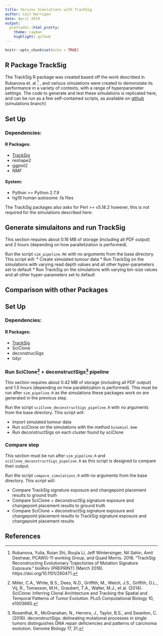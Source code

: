 ```yaml
---
title: Various Simulations with TrackSig
author: Cait Harrigan
date: April 2019
output:
  prettydoc::html_pretty:
    theme: cayman
    highlight: github
---
```



```r
knitr::opts_chunk$set(echo = TRUE)
```

## R Package TrackSig

The TrackSig R package was created based off the work described in Rubanova et. al [^1] , and various simulations were created to demonstate its performance in a variety of contexts, with a range of hyperparameter settings. The code to generate and test these simulations is replicated here, and can be run as a few self-contained scripts, as available on [github](https://github.com/harrig12/TrackSig/tree/simulations) (simulations branch)

## Set Up

### Dependencies:

#### R Packages:
* [TrackSig](https://github.com/harrig12/BCB430)
* reshape2 
* ggplot2
* NMF
  
#### System:
* Python >= Python 2.7.9
* hg19 human autosome .fa files 
  
The TrackSig packages also asks for Perl >= v5.18.2 however, this is not required for the simulations described here. 

## Generate simulaitons and run TrackSig

This section requires about 0.16 MB of storage (including all PDF output) and 2 hours (depending on how parallelization is performed).

Run the script `sim_pipeline.RK` with no arguments from the base directory. This script will:
 * Create simulated tumour data 
 * Run TrackSig on the simulations with varying read depth values and all other hyper-parameters set to default
 * Run TrackSig on the simulations with varying bin-size values and all other hyper-parameters set to default

## Comparison with other Packages

## Set Up

### Dependencies:

#### R Packages:
* [TrackSig](https://github.com/harrig12/BCB430)
* SciClone
* deconstrucSigs 
* tidyr

### Run SciClone[^2] + deconstructSigs[^3] pipeline

This section requires about 0.42 MB of storage (including all PDF output) and 1.5 hours (depending on how parallelization is performed). This must be run after `sim_pipeline.R` as the simulations these packages work on are generated in the previous step.

Run the script `sciClone_deconstructSigs_pipeline.R` with no arguments from the base directory. This script will:

 * Import simulated tumour data 
 * Run sciClone on the simulations with the method `binomial.bmm`
 * Run deconstructSigs on each cluster found by sciClone
 
### Compare step

This section must be run after `sim_pipeline.R` and `sciClone_deconstructSigs_pipeline.R` as this script is designed to compare their output. 

Run the script `compare_simulations.R` with no arguments from the base directory. This script will:

 * Compare TrackSig signature exposure and changepoint placement results to ground truth 
 * Compare SciClone + deconstructSig signature exposure and changepoint placement results to ground truth
 * Compare SciClone + deconstructSig signature exposure and changepoint placement  results to TrackSig signature exposure and changepoint placement results

## References

[^1]: Rubanova, Yulia, Ruian Shi, Roujia Li, Jeff Wintersinger, Nil Sahin, Amit Deshwar, PCAWG-11 working Group, and Quaid Morris. 2018. “TrackSig: Reconstructing Evolutionary Trajectories of Mutation Signature Exposure.” bioRxiv (PREPRINT) (March 2018). https://doi.org/10.1101/260471.

[^2]: Miller, C.A., White, B.S., Dees, N.D., Griffith, M., Welch, J.S., Griffith, O.L., Vij, R., Tomasson, M.H., Graubert, T.A., Walter, M.J., et al. (2014). SciClone: Inferring Clonal Architecture and Tracking the Spatial and Temporal Patterns of Tumor Evolution. PLoS Computational Biology 10, e1003665.


[^3]: Rosenthal, R., McGranahan, N., Herrero, J., Taylor, B.S., and Swanton, C. (2016). deconstructSigs: delineating mutational processes in single tumors distinguishes DNA repair deficiencies and patterns of carcinoma evolution. Genome Biology 17, 31.

